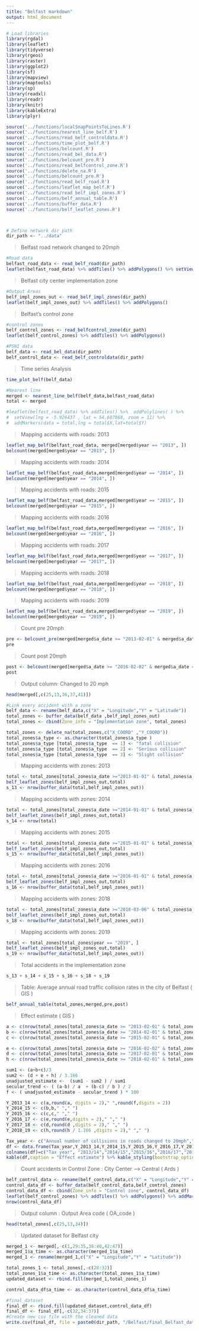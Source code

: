 ---
title: "Belfast markdown"
output: html_document
---

```{r,echo=FALSE, warning=FALSE, message=FALSE, comment=FALSE}
# Load libraries
library(rgdal)
library(leaflet)
library(tidyverse)
library(rgeos)
library(raster)
library(ggplot2)
library(sf)
library(mapview)
library(maptools)
library(sp)
library(readxl)
library(readr)
library(knitr)
library(kableExtra)
library(plyr)

source('../functions/localSnapPointsToLines.R')
source('../functions/nearest_line_belf.R')
source('../functions/read_belf_controldata.R')
source('../functions/time_plot_belf.R')
source('../functions/belcount.R')
source('../functions/read_bel_data.R')
source('../functions/belcount_pre.R')
source('../functions/read_belfcontrol_zone.R')
source('../functions/delete_na.R')
source('../functions/belcount_pre.R')
source('../functions/read_belf_road.R')
source('../functions/leaflet_map_belf.R')
source('../functions/read_belf_impl_zones.R')
source('../functions/belf_annual_table.R')
source('../functions/buffer_data.R')
source('../functions/belf_leaflet_zones.R')



# Define network dir path
dir_path <- "../data"
```

> Belfast road network changed to 20mph

```{r ,echo=FALSE, warning=FALSE, message=FALSE, comment=FALSE}
#Road data 
belfast_road_data <- read_belf_road(dir_path)
leaflet(belfast_road_data) %>% addTiles() %>% addPolygons() %>% setView(lng = -5.926437 , lat = 54.607868, zoom = 14)
```

> Belfast city center implementation zone

```{r, echo=FALSE, warning=FALSE, message=FALSE}
#Output Areas 
belf_impl_zones_out <- read_belf_impl_zones(dir_path)
leaflet(belf_impl_zones_out) %>% addTiles() %>% addPolygons()
```

> Belfast's control zone

```{r, echo=FALSE, warning=FALSE, message=FALSE}
#control zones
belf_control_zones <- read_belfcontrol_zone(dir_path)
leaflet(belf_control_zones) %>% addTiles() %>% addPolygons() 
```

```{r, echo=FALSE, warning=FALSE, message=FALSE}
#PSNI data
belf_data <- read_bel_data(dir_path)
belf_control_data <- read_belf_controldata(dir_path)
```

> Time series Analysis

```{r,echo=FALSE, warning=FALSE,message=FALSE}
time_plot_belf(belf_data)
```


```{r,echo=FALSE, warning=FALSE,message=FALSE}
#Nearest line
merged <- nearest_line_belf(belf_data,belfast_road_data)
total <- merged

#leaflet(belfast_road_data) %>% addTiles() %>%  addPolylines( ) %>%
#  setView(lng = -5.926437 , lat = 54.607868, zoom = 11) %>%
#  addMarkers(data = total,lng = total$X,lat=total$Y)

```

> Mapping accidents with roads: 2013

```{r, echo=FALSE, warning=FALSE, message=FALSE}
leaflet_map_belf(belfast_road_data, merged[merged$year == "2013", ])
belcount(merged[merged$year == "2013", ])
```

> Mapping accidents with roads: 2014

```{r, echo=FALSE, warning=FALSE, message=FALSE}
leaflet_map_belf(belfast_road_data,merged[merged$year == "2014", ])
belcount(merged[merged$year == "2014", ])
```

> Mapping accidents with roads: 2015

```{r, echo=FALSE, warning=FALSE, message=FALSE}
leaflet_map_belf(belfast_road_data,merged[merged$year == "2015", ])
belcount(merged[merged$year == "2015", ])
```

> Mapping accidents with roads: 2016

```{r,echo=FALSE, warning=FALSE, message=FALSE, comment=FALSE}
leaflet_map_belf(belfast_road_data,merged[merged$year == "2016", ])
belcount(merged[merged$year == "2016", ])
```

> Mapping accidents with roads: 2017

```{r,echo=FALSE, warning=FALSE, message=FALSE, comment=FALSE}
leaflet_map_belf(belfast_road_data,merged[merged$year == "2017", ])
belcount(merged[merged$year == "2017", ])
```

> Mapping accidents with roads: 2018

```{r, echo=FALSE, warning=FALSE, message=FALSE}
leaflet_map_belf(belfast_road_data,merged[merged$year == "2018", ])
belcount(merged[merged$year == "2018", ])
```

> Mapping accidents with roads: 2019

```{r, echo=FALSE, warning=FALSE, message=FALSE}
leaflet_map_belf(belfast_road_data,merged[merged$year == "2019", ])
belcount(merged[merged$year == "2019", ])
```

> Count pre 20mph

```{r, echo=FALSE, warning=FALSE, message=FALSE}
pre <- belcount_pre(merged[merged$a_date >= "2013-02-01" & merged$a_date <= "2016-01-31", ])
pre
```

> Count post 20mph

```{r, echo=FALSE, warning=FALSE, message=FALSE}
post <- belcount(merged[merged$a_date >= "2016-02-02" & merged$a_date <= "2019-03-31", ])
post
```

> Output column: Changed to 20 mph

```{r, echo=FALSE, warning=FALSE, message=FALSE}
head(merged[,c(25,13,36,37,41)])
```


```{r, echo=FALSE, warning=FALSE, message=FALSE}
#Link every accident with a zone
belf_data <- rename(belf_data,c("X" = "Longitude","Y" = "Latitude"))
total_zones <- buffer_data(belf_data ,belf_impl_zones_out)
total_zones <- cbind(Zone_info = "Implementation zone", total_zones)

total_zones <- delete_na(total_zones,c("X_COORD" ,"Y_COORD"))
total_zones$a_type <- as.character(total_zones$a_type )
total_zones$a_type [total_zones$a_type  == 1] <- "fatal collision"
total_zones$a_type [total_zones$a_type  == 2] <- "Serious collision"
total_zones$a_type [total_zones$a_type  == 3] <- "Slight collision"

```

> Mapping accidents with zones: 2013

```{r, echo=FALSE, warning=FALSE, message=FALSE}
total <- total_zones[total_zones$a_date >="2013-01-01" & total_zones$a_date <= "2013-12-31", ]
belf_leaflet_zones(belf_impl_zones_out,total)
s_13 <- nrow(buffer_data(total,belf_impl_zones_out))
```

> Mapping accidents with zones: 2014

```{r, echo=FALSE, warning=FALSE, message=FALSE}
total <- total_zones[total_zones$a_date >="2014-01-01" & total_zones$a_date <= "2014-12-31", ]
belf_leaflet_zones(belf_impl_zones_out,total)
s_14 <- nrow(total)
```

> Mapping accidents with zones: 2015

```{r, echo=FALSE, warning=FALSE, message=FALSE}
total <- total_zones[total_zones$a_date >="2015-01-01" & total_zones$a_date <= "2015-12-31", ]
belf_leaflet_zones(belf_impl_zones_out,total)
s_15 <- nrow(buffer_data(total,belf_impl_zones_out))
```

> Mapping accidents with zones: 2016

```{r, echo=FALSE, warning=FALSE, message=FALSE}
total <- total_zones[total_zones$a_date >="2016-01-01" & total_zones$a_date <= "2016-12-20", ]
belf_leaflet_zones(belf_impl_zones_out,total)
s_16 <- nrow(buffer_data(total,belf_impl_zones_out))
```

> Mapping accidents with zones: 2018

```{r, echo=FALSE, warning=FALSE, message=FALSE}
total <- total_zones[total_zones$a_date >="2018-03-06" & total_zones$a_date <= "2018-12-31", ]
belf_leaflet_zones(belf_impl_zones_out,total)
s_18 <- nrow(buffer_data(total,belf_impl_zones_out))
```

> Mapping accidents with zones: 2019

```{r, echo=FALSE, warning=FALSE, message=FALSE}
total <- total_zones[total_zones$year == "2019", ]
belf_leaflet_zones(belf_impl_zones_out,total)
s_19 <- nrow(buffer_data(total,belf_impl_zones_out))
```

> Total accidents in the implementation zone

```{r, echo=FALSE, warning=FALSE, message=FALSE}
s_13 + s_14 + s_15 + s_16 + s_18 + s_19 
```

> Table: Average annual road traffic collision rates in the city of Belfast ( GIS )

```{r, echo=FALSE, warning=FALSE, message=FALSE}
belf_annual_table(total_zones,merged,pre,post)
```

> Effect estimate ( GIS )

```{r,echo=FALSE,warning=FALSE,message=FALSE}
a <- c(nrow(total_zones[total_zones$a_date >= "2013-02-01" & total_zones$a_date <= "2014-01-31", ]))
b <- c(nrow(total_zones[total_zones$a_date >= "2014-02-01" & total_zones$a_date <= "2015-01-31", ]))
c <- c(nrow(total_zones[total_zones$a_date >= "2015-02-01" & total_zones$a_date <= "2016-01-31", ]))

e <- c(nrow(total_zones[total_zones$a_date >= "2016-02-02" & total_zones$a_date <= "2017-01-31", ]))
d <- c(nrow(total_zones[total_zones$a_date >= "2017-02-01" & total_zones$a_date <= "2018-01-31", ]))
h <- c(nrow(total_zones[total_zones$a_date >= "2018-02-01" & total_zones$a_date <= "2019-03-31", ]))

sum1 <- (a+b+c)/3
sum2 <- (d + e + h) / 3.166 
unadjusted_estimate <-  (sum1 - sum2 ) / sum1  
secular_trend <- ( (a-b) / a  + (b-c) / b ) / 2
f <- ( unadjusted_estimate - secular_trend ) * 100

Y_2013_14 <- c(a,round(a, digits = 2)," ",round(f,digits = 2))
Y_2014_15 <- c(b,b," "," ")
Y_2015_16 <- c(c,c," "," ")
Y_2016_17 <- c(e,round(e,digits = 2)," "," ")
Y_2017_18 <- c(d,round(d ,digits = 2)," "," ")
Y_2018_19 <- c(h,round(h / 1.166 ,digits = 2)," "," ")

Tax_year <- c("Annual number of collisions in roads changed to 20mph","Rate per year"," ","% reduction in collisions ")
df <- data.frame(Tax_year,Y_2013_14,Y_2014_15,Y_2015_16,Y_2016_17,Y_2017_18,Y_2018_19)
colnames(df)=c("Tax year", "2013/14","2014/15","2015/16","2016/17","2017/18", "2018/19")
kable(df,caption = "Effect estimate") %>% kable_styling(bootstrap_options = c("striped", "hover"))
```



> Count accidents in Control Zone : City Center --> Central ( Ards )

```{r, echo=FALSE, warning=FALSE, message=FALSE}
belf_control_data <- rename(belf_control_data,c("X" = "Longitude","Y" = "Latitude"))
control_data_df <- buffer_data(belf_control_data,belf_control_zones)
control_data_df <- cbind(Zone_info = "Control zone", control_data_df)
leaflet(belf_control_zones) %>% addTiles() %>% addPolygons() %>% addMarkers(lng = control_data_df$Longitude,  lat = control_data_df$Latitude) %>% setView(lng = -5.69092, lat = 54.59236, zoom = 13)
nrow(control_data_df)
```

> Output column : Output Area code ( OA_code )

```{r, echo=FALSE, warning=FALSE, message=FALSE}
head(total_zones[,c(25,13,34)])
```

> Updated dataset for Belfast city

```{r, echo=FALSE, warning=FALSE, message=FALSE}
merged_1 <- merged[,-c(1,29:35,38:40,42:47)]
merged_1$a_time <- as.character(merged_1$a_time)
merged_1 <- rename(merged_1,c("X" = "Longitude","Y" = "Latitude"))

total_zones_1 <- total_zones[,-c(28:32)]
total_zones_1$a_time <- as.character(total_zones_1$a_time)
updated_dataset <- rbind.fill(merged_1,total_zones_1)

control_data_df$a_time <- as.character(control_data_df$a_time)

#final_dataset
final_df <- rbind.fill(updated_dataset,control_data_df)
final_df <- final_df[,-c(32,34:37)]
#Create new csv file with the cleaned data
write.csv(final_df, file = paste0(dir_path, "/Belfast/final_Belfast_data.csv"),row.names = FALSE)
```
